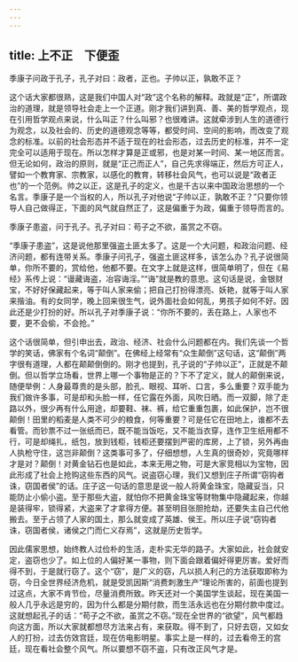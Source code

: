```yaml
---
---
---
```

title: 上不正　下便歪
---




季康子问政于孔子，孔子对曰：政者，正也。子帅以正，孰敢不正？

这个话大家都很熟，这是我们中国人对“政”这个名称的解释。政就是“正”，所谓政治的道理，就是领导社会走上一个正道。刚才我们讲到真、善、美的哲学观点，现在引用哲学观点来说，什么叫正？什么叫邪？也很难讲。这就牵涉到人生的道德行为观念，以及社会的、历史的道德观念等等，都受时间、空间的影响，而改变了观念的标准。以前的社会形态并不适于现在的社会形态，过去历史的标准，并不一定完全可以适用于现在。所以怎样才算是正或邪，也是对某一时间、某一地区而言。但无论如何，政治的原则，就是“正己而正人”，自己先求得端正，然后方可正人，譬如一个教育家、宗教家，以感化的教育，转移社会风气，也可以说是“政者正也”的一个范例。帅之以正，这是孔子的定义，也是千古以来中国政治思想的一个名言。季康子是一个当权的人，所以孔子对他说“子帅以正，孰敢不正？”只要你领导人自己做得正，下面的风气就自然正了，这是偏重于为政，偏重于领导而言的。

季康子患盗，问于孔子。孔子对曰：苟子之不欲，虽赏之不窃。

“季康子患盗”，这是说他那里强盗土匪太多了。这是一个大问题，和政治问题、经济问题，都有连带关系。季康子问孔子，强盗土匪这样多，该怎么办？孔子说很简单，你所不要的，赏给他，他都不要。在文字上就是这样，很简单明了，但在《易经》系传上说：“谩藏诲盗，冶容诲淫。”“诲”就是教的意思。这句话是说，金银财宝，不好好保藏起来，等于叫人家来偷；把自己打扮得漂亮、妖艳，就等于叫人家来揩油。有的女同学，晚上回来很生气，说外面社会如何乱，男孩子如何不好。因此还是少打扮的好。所以孔子对季康子说：“你所不要的，丢在路上，人家也不要，更不会偷，不会抢。”

这个话很简单，但引申出去，政治、经济、社会什么问题都在内。我们先谈一个哲学的笑话，佛家有个名词“颠倒”。在佛经上经常有“众生颠倒”这句话，这“颠倒”两字很有道理，人都在颠颠倒倒的。刚才也提到，孔子说的“子帅以正”，正就是不颠倒。但以哲学立场看，世界上哪一个事物是正的？下不了定义，就人的颠倒来说，随便举例：人身最尊贵的是头部，脸孔、眼视、耳听、口言，多么重要？双手能为我们做许多事，可是却和头脸一样，任它露在外面，风吹日晒。而一双脚，除了走路以外，很少再有什么用途，却要鞋、袜、裤，给它重重包裹，如此保护，岂不很颠倒！田里的稻麦是人类不可少的粮食，何等重要？可是任它在田地上，谁都不去看管。而钞票不过一张纸而已，既不能当饭吃，又不能当衣穿，连作卫生纸用都不行，可是却绳扎，纸包，放到钱柜，钱柜还要摆到严密的库房，上了锁，另外再由人执枪守住，这岂非颠倒？这类事可多了，仔细想想，人生真的很奇妙，究竟哪样才是对？颠倒！对黄金钻石也是如此，本来无用之物，可是大家竞相以为宝物，因此形成了社会上抢购这些东西的风气。说盗窃心理，我们又想到庄子所谓“窃钩者诛，窃国者侯”的话。庄子这一句话的意思是说一般人将黄金珠宝，隐藏妥当，只能防止小偷小盗。至于那些大盗，就怕你不把黄金珠宝等财物集中隐藏起来，你越是装得牢，锁得紧，大盗来了才拿得方便。甚至明目张胆抢劫，还要失主自己代他搬去。至于占领了人家的国土，那么就变成了英雄、侯王。所以庄子说“窃钩者诛，窃国者侯，诸侯之门而仁义存焉”，这就是历史哲学。

因此儒家思想，始终教人过俭朴的生活，走朴实无华的路子。大家如此，社会就安定，盗窃也少了。如上位的人偏好某一事物，则下面会跟着偏好得更厉害。爱好而得不到，于是就行窃了。这个“窃”，是广义的窃，凡以损人利己的方法获取即称为窃，今日全世界经济危机，就是受凯因斯“消费刺激生产”理论所害的，前面也提到过这点，大家不肯节俭，尽量消费所致。昨天还对一个美国学生谈起，现在美国一般人几乎永远是穷的，因为什么都是分期付款，而生活永远也在分期付款中度过。这就想起孔子的话：“苟子之不欲，虽赏之不窃。”现在全世界的“欲望”，风气都趋向这方面，所以大家就都想尽方法来占有，来获取。得不到了，只好去窃，又如女人的打扮，过去仿效宫廷，现在仿电影明星。事实上是一样的，过去看帝王的宫廷，现在看社会整个风气。所以要想不窃不盗，只有改正风气才是。
